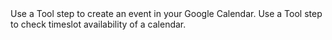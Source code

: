 <Columns cols={2}>
  <Card href="/tool/tool-steps/google-calendar/create-google-calendar-event" title="Create Google Calendar Event">
    Use a Tool step to create an event in your Google Calendar.
  </Card>
  <Card href="/tool/tool-steps/google-calendar/check-google-calendar-availability" title="Check Google Calendar Availability">
    Use a Tool step to check timeslot availability of a calendar.
  </Card>
</Columns>

